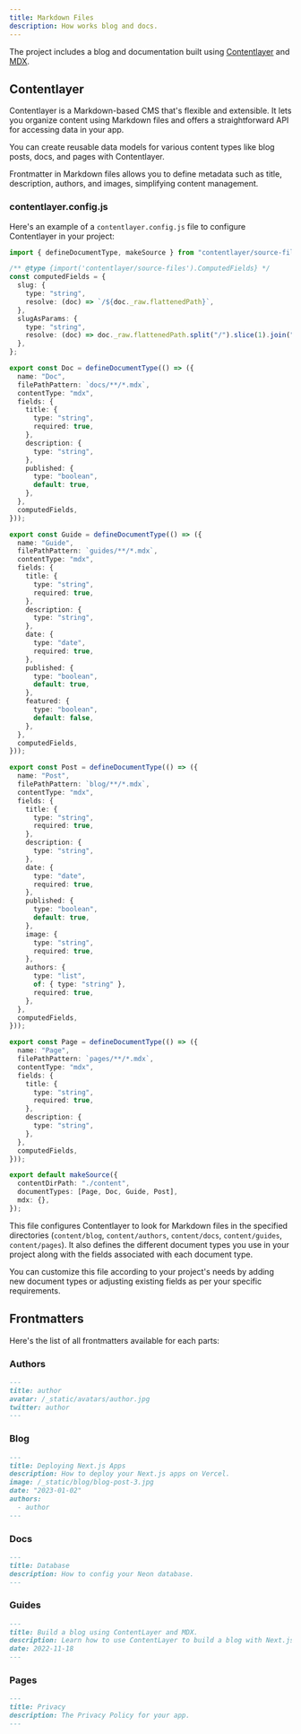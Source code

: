 ```yaml
---
title: Markdown Files
description: How works blog and docs.
---
```


The project includes a blog and documentation built using [Contentlayer](https://contentlayer.dev/) and [MDX](https://mdxjs.com/).

## Contentlayer

Contentlayer is a Markdown-based CMS that's flexible and extensible. It lets you organize content using Markdown files and offers a straightforward API for accessing data in your app.

You can create reusable data models for various content types like blog posts, docs, and pages with Contentlayer.

Frontmatter in Markdown files allows you to define metadata such as title, description, authors, and images, simplifying content management.

### contentlayer.config.js

Here's an example of a `contentlayer.config.js` file to configure Contentlayer in your project:

```typescript title="contentlayer.config.js"
import { defineDocumentType, makeSource } from "contentlayer/source-files";

/** @type {import('contentlayer/source-files').ComputedFields} */
const computedFields = {
  slug: {
    type: "string",
    resolve: (doc) => `/${doc._raw.flattenedPath}`,
  },
  slugAsParams: {
    type: "string",
    resolve: (doc) => doc._raw.flattenedPath.split("/").slice(1).join("/"),
  },
};

export const Doc = defineDocumentType(() => ({
  name: "Doc",
  filePathPattern: `docs/**/*.mdx`,
  contentType: "mdx",
  fields: {
    title: {
      type: "string",
      required: true,
    },
    description: {
      type: "string",
    },
    published: {
      type: "boolean",
      default: true,
    },
  },
  computedFields,
}));

export const Guide = defineDocumentType(() => ({
  name: "Guide",
  filePathPattern: `guides/**/*.mdx`,
  contentType: "mdx",
  fields: {
    title: {
      type: "string",
      required: true,
    },
    description: {
      type: "string",
    },
    date: {
      type: "date",
      required: true,
    },
    published: {
      type: "boolean",
      default: true,
    },
    featured: {
      type: "boolean",
      default: false,
    },
  },
  computedFields,
}));

export const Post = defineDocumentType(() => ({
  name: "Post",
  filePathPattern: `blog/**/*.mdx`,
  contentType: "mdx",
  fields: {
    title: {
      type: "string",
      required: true,
    },
    description: {
      type: "string",
    },
    date: {
      type: "date",
      required: true,
    },
    published: {
      type: "boolean",
      default: true,
    },
    image: {
      type: "string",
      required: true,
    },
    authors: {
      type: "list",
      of: { type: "string" },
      required: true,
    },
  },
  computedFields,
}));

export const Page = defineDocumentType(() => ({
  name: "Page",
  filePathPattern: `pages/**/*.mdx`,
  contentType: "mdx",
  fields: {
    title: {
      type: "string",
      required: true,
    },
    description: {
      type: "string",
    },
  },
  computedFields,
}));

export default makeSource({
  contentDirPath: "./content",
  documentTypes: [Page, Doc, Guide, Post],
  mdx: {},
});
```

This file configures Contentlayer to look for Markdown files in the specified directories (`content/blog`, `content/authors`, `content/docs`, `content/guides`, `content/pages`). It also defines the different document types you use in your project along with the fields associated with each document type.

You can customize this file according to your project's needs by adding new document types or adjusting existing fields as per your specific requirements.

## Frontmatters

Here's the list of all frontmatters available for each parts:

<Steps>

### Authors

```md
---
title: author
avatar: /_static/avatars/author.jpg
twitter: author
---
```

### Blog

```md
---
title: Deploying Next.js Apps
description: How to deploy your Next.js apps on Vercel.
image: /_static/blog/blog-post-3.jpg
date: "2023-01-02"
authors:
  - author
---
```

### Docs

```md
---
title: Database
description: How to config your Neon database.
---
```

### Guides

```md
---
title: Build a blog using ContentLayer and MDX.
description: Learn how to use ContentLayer to build a blog with Next.js
date: 2022-11-18
---
```

### Pages

```md
---
title: Privacy
description: The Privacy Policy for your app.
---
```

</Steps>

